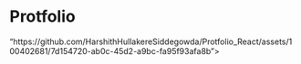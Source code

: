 # Protfolio


"https://github.com/HarshithHullakereSiddegowda/Protfolio_React/assets/100402681/7d154720-ab0c-45d2-a9bc-fa95f93afa8b">




